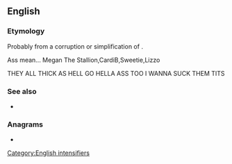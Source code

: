 {{also|Appendix:Variations of "ass"}}
==English==

===Etymology===
Probably from a corruption or simplification of {{m|en|-assed}}. 

Ass mean... Megan The Stallion,CardiB,Sweetie,Lizzo



THEY ALL THICK AS HELL GO HELLA ASS TOO I WANNA SUCK THEM TITS

===See also===
* {{l|en|-assed}}

===Anagrams===
* {{anagrams|en|a=ass|SAS|SSA|Sas}}

[[Category:English intensifiers]]